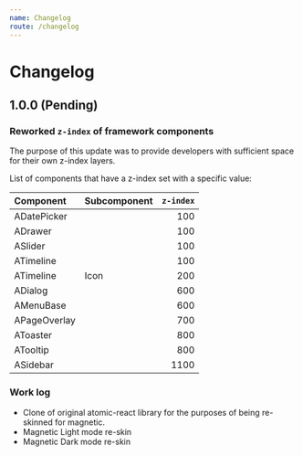 ```yaml
---
name: Changelog
route: /changelog
---
```


# Changelog

## 1.0.0 (Pending)

### Reworked `z-index` of framework components

The purpose of this update was to provide developers with sufficient space for their own z-index layers.

List of components that have a z-index set with a specific value:

| Component    | Subcomponent | `z-index` |
|:-------------|:-------------|----------:|
| ADatePicker  |              |       100 |
| ADrawer      |              |       100 |
| ASlider      |              |       100 |
| ATimeline    |              |       100 |
| ATimeline    | Icon         |       200 |
| ADialog      |              |       600 |
| AMenuBase    |              |       600 |
| APageOverlay |              |       700 |
| AToaster     |              |       800 |
| ATooltip     |              |       800 |
| ASidebar     |              |      1100 |

### Work log

- Clone of original atomic-react library for the purposes of being re-skinned for magnetic.
- Magnetic Light mode re-skin
- Magnetic Dark mode re-skin
